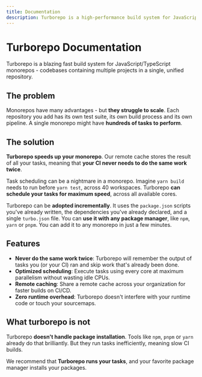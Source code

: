 ```yaml
---
title: Documentation
description: Turborepo is a high-performance build system for JavaScript and TypeScript codebases.
---
```



# Turborepo Documentation

<Features page="docs" detailed={false} />

Turborepo is a blazing fast build system for JavaScript/TypeScript monorepos - codebases containing multiple projects in a single, unified repository.

## The problem

Monorepos have many advantages - but **they struggle to scale**. Each repository you add has its own test suite, its own build process and its own pipeline. A single monorepo might have **hundreds of tasks to perform**.

## The solution

**Turborepo speeds up your monorepo**. Our remote cache stores the result of all your tasks, meaning that **your CI never needs to do the same work twice**.

Task scheduling can be a nightmare in a monorepo. Imagine `yarn build` needs to run before `yarn test`, across 40 workspaces. Turborepo **can schedule your tasks for maximum speed**, across all available cores.

Turborepo can be **adopted incrementally**. It uses the `package.json` scripts you've already written, the dependencies you've already declared, and a single `turbo.json` file. You can **use it with any package manager**, like `npm`, `yarn` or `pnpm`. You can add it to any monorepo in just a few minutes.

## Features

- **Never do the same work twice**: Turborepo will remember the output of tasks you (or your CI) ran and skip work that's already been done.
- **Optimized scheduling**: Execute tasks using every core at maximum parallelism without wasting idle CPUs.
- **Remote caching**: Share a remote cache across your organization for faster builds on CI/CD.
- **Zero runtime overhead**: Turborepo doesn't interfere with your runtime code or touch your sourcemaps.

## What turborepo is not

Turborepo **doesn't handle package installation**. Tools like `npm`, `pnpm` or `yarn` already do that brilliantly. But they run tasks inefficiently, meaning slow CI builds.

We recommend that **Turborepo runs your tasks**, and your favorite package manager installs your packages.
